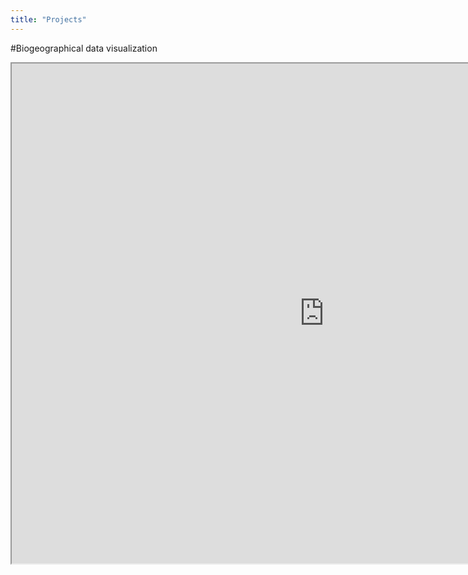 ```yaml
---
title: "Projects"
---
```


#Biogeographical data visualization

<center><iframe src="https://public.tableau.com/views/Biogeography_dashboard1/Dashboard1?:showVizHome=no&:embed=true&:toolbar=no" width="1000" height="800"><param name="filter" value=":original_view=yes"/></iframe></center>